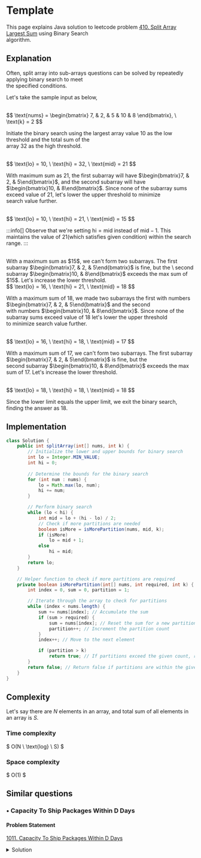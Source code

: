 


#  Template

This page explains Java solution to leetcode problem [410. Split Array Largest Sum](https://leetcode.com/problems/split-array-largest-sum/description/) using Binary Search \
algorithm.





## Explanation 
Often, split array into sub-arrays questions can be solved by repeatedly applying binary search to meet \
the specified conditions.


Let's take the sample input as below,

<br />
$$
\text{nums} = \begin{bmatrix}
7, & 2, & 5 & 10 & 8
\end{bmatrix}, 
\  \text{k} = 2
$$
<br />

Initiate the binary search using the largest array value $10$ as the low threshold and the total sum of the \
array $32$ as the high threshold.

<br />
$$
\text{lo} = 10, \ \text{hi} = 32, \ \text{mid} = 21
$$
<br />

With maximum sum as $21$, the first subarray will have $\begin{bmatrix}7, & 2, & 5\end{bmatrix}$, and the second subarray will have \
$\begin{bmatrix}10, & 8\end{bmatrix}$. Since none of the subarray sums exceed value of $21$, let's lower the upper threshold to minimize \
search value further.

<br />
$$
\text{lo} = 10, \ \text{hi} = 21, \ \text{mid} = 15
$$


:::info[]
Observe that we're setting $\text{hi} = \text{mid}$ instead of $\text{mid} - 1$. This maintains the value of $21$(which satisfies given condition) within the search range.
:::

<br />
With a maximum sum as $15$, we can't form two subarrays. The first subarray $\begin{bmatrix}7, & 2, & 5\end{bmatrix}$ is fine, but the \
second subarray $\begin{bmatrix}10, & 8\end{bmatrix}$ exceeds the max sum of $15$. Let's increase the lower threshold.

<br />
$$
\text{lo} = 16, \ \text{hi} = 21, \ \text{mid} = 18
$$
<br />

With a maximum sum of $18$, we made two subarrays the first with numbers $\begin{bmatrix}7, & 2, & 5\end{bmatrix}$ and the second \
with numbers $\begin{bmatrix}10, & 8\end{bmatrix}$. Since none of the subarray sums exceed value of $18$ let's lower the upper threshold \
to minimize search value further.

<br />
$$
\text{lo} = 16, \ \text{hi} = 18, \ \text{mid} = 17
$$
<br />

With a maximum sum of $17$, we can't form two subarrays. The first subarray $\begin{bmatrix}7, & 2, & 5\end{bmatrix}$ is fine, but the \
second subarray $\begin{bmatrix}10, & 8\end{bmatrix}$ exceeds the max sum of $17$. Let's increase the lower threshold.

<br />
$$
\text{lo} = 18, \ \text{hi} = 18, \ \text{mid} = 18
$$
<br />


Since the lower limit equals the upper limit, we exit the binary search, finding the answer as $18$.







## Implementation
<Tabs>
  <TabItem value="Java" label="Java" default>

```java
class Solution {
    public int splitArray(int[] nums, int k) {
        // Initialize the lower and upper bounds for binary search
        int lo = Integer.MIN_VALUE;
        int hi = 0;
        
        // Determine the bounds for the binary search
        for (int num : nums) {
            lo = Math.max(lo, num); 
            hi += num; 
        }

        // Perform binary search
        while (lo < hi) {
            int mid = lo + (hi - lo) / 2; 
            // Check if more partitions are needed
            boolean isMore = isMorePartition(nums, mid, k); 
            if (isMore)
                lo = mid + 1; 
            else
                hi = mid; 
        }
        return lo; 
    }

    // Helper function to check if more partitions are required
    private boolean isMorePartition(int[] nums, int required, int k) {
        int index = 0, sum = 0, partition = 1;

        // Iterate through the array to check for partitions
        while (index < nums.length) {
            sum += nums[index]; // Accumulate the sum
            if (sum > required) {
                sum = nums[index]; // Reset the sum for a new partition
                partition++; // Increment the partition count
            }
            index++; // Move to the next element

            if (partition > k)
                return true; // If partitions exceed the given count, return true
        }
        return false; // Return false if partitions are within the given count
    }
}
```
</TabItem>
</Tabs>








## Complexity 

Let's say there are $N$ elements in an array, and total sum of all elements in an array is $S$.

### Time complexity 
$
O(N \ \text{log} \ S)
$

### Space complexity
$
O(1)
$








## Similar questions

### &#8226;&nbsp;Capacity To Ship Packages Within D Days

#### Problem Statement
[1011. Capacity To Ship Packages Within D Days](https://leetcode.com/problems/capacity-to-ship-packages-within-d-days/)

<details>
  <summary>Solution</summary>

<Tabs>
  <TabItem value="Java" label="Java" default>

```java
class Solution {
    public int shipWithinDays(int[] weights, int days) {
        int lo = Integer.MIN_VALUE;
        int hi = 0;

        // Determine the bounds for the binary search
        for (int weight : weights) {
            lo = Math.max(lo, weight); d
            hi += weight; 
        }

        // Perform binary search to find the minimum capacity
        while (lo < hi) {
            int mid = lo + (hi - lo) / 2;
            // Check if more days are required
            boolean isMoreDays = daysRequired(weights, mid, days); 
            if (isMoreDays)
                lo = mid + 1; 
            else
                hi = mid; 
        }
        return lo; // Return the minimum capacity
    }

    // Helper function to check if more days are required based on the capacity
    private boolean daysRequired(int[] weights, int capacity, int days) {
        int requiredDays = 1, index = 0, sum = 0;

        // Iterate through the weights to determine the required days
        while (index < weights.length) {
            sum += weights[index]; // Accumulate the sum of weights
            if (sum > capacity) {
                sum = weights[index]; // Reset the sum for a new day
                requiredDays++; // Increment the required days
            }
            index++; // Move to the next weight

            if (requiredDays > days)
                return true; // If required days exceed the given limit
        }
        return false; // If required days are within the given limit
    }
}	
```
</TabItem>
</Tabs>
</details>
